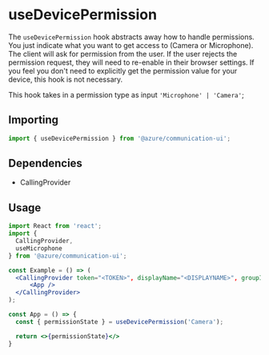 
<Meta title="Hooks/Calling/useDevicePermission" />

# useDevicePermission

The `useDevicePermission` hook abstracts away how to handle permissions. You just indicate what
you want to get access to (Camera or Microphone). The client will ask for permission from the user.
If the user rejects the permission request, they will need to re-enable in their browser settings.
If you feel you don't need to explicitly get the permission value for your device, this hook is not necessary.

This hook takes in a permission type as input `'Microphone' | 'Camera'`;

## Importing

```javascript
import { useDevicePermission } from '@azure/communication-ui';
```

## Dependencies

- CallingProvider

## Usage

```jsx
import React from 'react';
import {
  CallingProvider,
  useMicrophone
} from '@azure/communication-ui';

const Example = () => (
  <CallingProvider token="<TOKEN>", displayName="<DISPLAYNAME>", groupId="<GROUPID>">
      <App />
  </CallingProvider>
);

const App = () => {
  const { permissionState } = useDevicePermission('Camera');

  return <>{permissionState}</>
}
```
